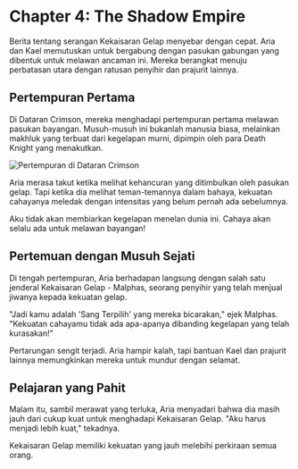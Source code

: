 # Chapter 4: The Shadow Empire

Berita tentang serangan Kekaisaran Gelap menyebar dengan cepat. Aria dan Kael memutuskan untuk bergabung dengan pasukan gabungan yang dibentuk untuk melawan ancaman ini. Mereka berangkat menuju perbatasan utara dengan ratusan penyihir dan prajurit lainnya.

## Pertempuran Pertama

Di Dataran Crimson, mereka menghadapi pertempuran pertama melawan pasukan bayangan. Musuh-musuh ini bukanlah manusia biasa, melainkan makhluk yang terbuat dari kegelapan murni, dipimpin oleh para Death Knight yang menakutkan.

<Image 
  src="/images/chapter-4-battle.jpg" 
  alt="Pertempuran di Dataran Crimson" 
  caption="Perang antara cahaya dan kegelapan dimulai"
/>

Aria merasa takut ketika melihat kehancuran yang ditimbulkan oleh pasukan gelap. Tapi ketika dia melihat teman-temannya dalam bahaya, kekuatan cahayanya meledak dengan intensitas yang belum pernah ada sebelumnya.

<Quote author="Aria">
Aku tidak akan membiarkan kegelapan menelan dunia ini. Cahaya akan selalu ada untuk melawan bayangan!
</Quote>

## Pertemuan dengan Musuh Sejati

Di tengah pertempuran, Aria berhadapan langsung dengan salah satu jenderal Kekaisaran Gelap - Malphas, seorang penyihir yang telah menjual jiwanya kepada kekuatan gelap.

"Jadi kamu adalah 'Sang Terpilih' yang mereka bicarakan," ejek Malphas. "Kekuatan cahayamu tidak ada apa-apanya dibanding kegelapan yang telah kurasakan!"

Pertarungan sengit terjadi. Aria hampir kalah, tapi bantuan Kael dan prajurit lainnya memungkinkan mereka untuk mundur dengan selamat.

## Pelajaran yang Pahit

Malam itu, sambil merawat yang terluka, Aria menyadari bahwa dia masih jauh dari cukup kuat untuk menghadapi Kekaisaran Gelap. "Aku harus menjadi lebih kuat," tekadnya.

<Warning>
Kekaisaran Gelap memiliki kekuatan yang jauh melebihi perkiraan semua orang.
</Warning>